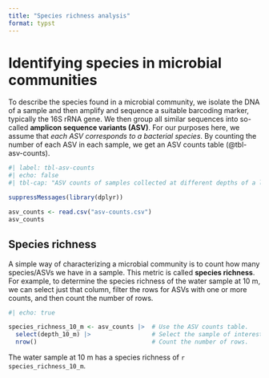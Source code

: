 ```yaml
---
title: "Species richness analysis"
format: typst
---
```


# Identifying species in microbial communities

To describe the species found in a microbial community, we isolate the DNA of a sample and then amplify and sequence a suitable barcoding marker, typically the 16S rRNA gene. We then group all similar sequences into so-called **amplicon sequence variants (ASV)**. For our purposes here, we assume that *each ASV corresponds to a bacterial species*. By counting the number of each ASV in each sample, we get an ASV counts table (@tbl-asv-counts).

```r
#| label: tbl-asv-counts
#| echo: false
#| tbl-cap: "ASV counts of samples collected at different depths of a lake."

suppressMessages(library(dplyr))

asv_counts <- read.csv("asv-counts.csv")
asv_counts
```

## Species richness

A simple way of characterizing a microbial community is to count how many species/ASVs we have in a sample. This metric is called **species richness**. For example, to determine the species richness of the water sample at 10 m, we can select just that column, filter the rows for ASVs with one or more counts, and then count the number of rows.

```r
#| echo: true

species_richness_10_m <- asv_counts |>  # Use the ASV counts table.
  select(depth_10_m) |>                 # Select the sample of interest.
  nrow()                                # Count the number of rows.
```

The water sample at 10 m has a species richness of `r species_richness_10_m`.
